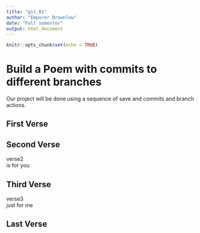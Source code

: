 ---
title: "git_01"
author: "Emporer Brownlow"
date: "Fall semester"
output: html_document
---

```{r setup, include=FALSE}
knitr::opts_chunk$set(echo = TRUE)
```
# Build a Poem with commits to different branches
Our project will be done using a sequence of save and commits and branch actions.
<!-- Do not modify or change any text in "!--" bracketed areas such as this --- these are instructions to
you, if you change any of this the git program will notice it and compromise your git merging strategy !-->

## First Verse 
<!--Put the first five lines of a poem by Lewis Carrol in this section!-->

## Second Verse
<!--Put the first five lines of a poem by Robert Frost here!-->

verse2   
is for you  

## Third Verse
<!--Put the first two verses of The Walrus and the Carpenter here!-->

verse3  
just for me  

## Last Verse
<!--Put a short poem of your choice 8-20 lines,here!-->
